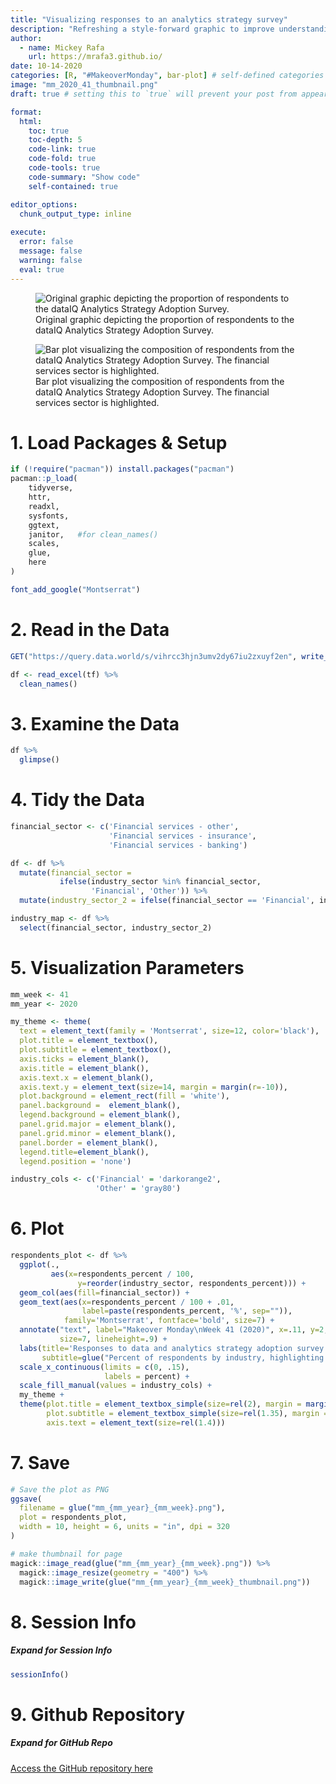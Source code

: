 ```yaml
---
title: "Visualizing responses to an analytics strategy survey"
description: "Refreshing a style-forward graphic to improve understanding"
author:
  - name: Mickey Rafa
    url: https://mrafa3.github.io/
date: 10-14-2020
categories: [R, "#MakeoverMonday", bar-plot] # self-defined categories
image: "mm_2020_41_thumbnail.png"
draft: true # setting this to `true` will prevent your post from appearing on your listing page until you're ready!

format:
  html:
    toc: true
    toc-depth: 5
    code-link: true
    code-fold: true
    code-tools: true
    code-summary: "Show code"
    self-contained: true

editor_options: 
  chunk_output_type: inline
  
execute: 
  error: false
  message: false
  warning: false
  eval: true
---
```


![Original graphic depicting the proportion of respondents to the dataIQ Analytics Strategy Adoption Survey.](mm_circular_plot.png){#fig-1}

![Bar plot visualizing the composition of respondents from the dataIQ Analytics Strategy Adoption Survey. The financial services sector is highlighted.](mm_2020_41.png){#fig-2}

# 1. Load Packages & Setup

```r
if (!require("pacman")) install.packages("pacman")
pacman::p_load(
    tidyverse,
    httr,
    readxl,
    sysfonts,
    ggtext,
    janitor,   #for clean_names()
    scales,
    glue,
    here
)

font_add_google("Montserrat")
```

# 2. Read in the Data

```r
GET("https://query.data.world/s/vihrcc3hjn3umv2dy67iu2zxuyf2en", write_disk(tf <- tempfile(fileext = ".xlsx")))

df <- read_excel(tf) %>% 
  clean_names()
```

# 3. Examine the Data 

```r
df %>% 
  glimpse()
```

# 4. Tidy the Data 

```r
financial_sector <- c('Financial services - other', 
                      'Financial services - insurance',
                      'Financial services - banking')

df <- df %>% 
  mutate(financial_sector = 
           ifelse(industry_sector %in% financial_sector,
                  'Financial', 'Other')) %>% 
  mutate(industry_sector_2 = ifelse(financial_sector == 'Financial', industry_sector, 'Other'))

industry_map <- df %>% 
  select(financial_sector, industry_sector_2)
```

# 5. Visualization Parameters 

```r
mm_week <- 41
mm_year <- 2020

my_theme <- theme(
  text = element_text(family = 'Montserrat', size=12, color='black'), 
  plot.title = element_textbox(),
  plot.subtitle = element_textbox(),
  axis.ticks = element_blank(), 
  axis.title = element_blank(),
  axis.text.x = element_blank(),
  axis.text.y = element_text(size=14, margin = margin(r=-10)),
  plot.background = element_rect(fill = 'white'),
  panel.background =  element_blank(), 
  legend.background = element_blank(), 
  panel.grid.major = element_blank(),
  panel.grid.minor = element_blank(),
  panel.border = element_blank(), 
  legend.title=element_blank(), 
  legend.position = 'none')

industry_cols <- c('Financial' = 'darkorange2',
                   'Other' = 'gray80')
```

# 6. Plot 

```r
respondents_plot <- df %>% 
  ggplot(.,
         aes(x=respondents_percent / 100,
               y=reorder(industry_sector, respondents_percent))) + 
  geom_col(aes(fill=financial_sector)) + 
  geom_text(aes(x=respondents_percent / 100 + .01,
                label=paste(respondents_percent, '%', sep="")),
            family='Montserrat', fontface='bold', size=7) + 
  annotate("text", label="Makeover Monday\nWeek 41 (2020)", x=.11, y=2, family="Montserrat", 
           size=7, lineheight=.9) + 
  labs(title='Responses to data and analytics strategy adoption survey by **dataIQ**',
       subtitle=glue("Percent of respondents by industry, highlighting the <span style='color:darkorange2'>**financial sector**")) + 
  scale_x_continuous(limits = c(0, .15),
                     labels = percent) + 
  scale_fill_manual(values = industry_cols) + 
  my_theme + 
  theme(plot.title = element_textbox_simple(size=rel(2), margin = margin(b=5)),
        plot.subtitle = element_textbox_simple(size=rel(1.35), margin = margin(b=5)),
        axis.text = element_text(size=rel(1.4)))
```
# 7. Save 

```r
# Save the plot as PNG
ggsave(
  filename = glue("mm_{mm_year}_{mm_week}.png"),
  plot = respondents_plot,
  width = 10, height = 6, units = "in", dpi = 320
)

# make thumbnail for page
magick::image_read(glue("mm_{mm_year}_{mm_week}.png")) %>%
  magick::image_resize(geometry = "400") %>%
  magick::image_write(glue("mm_{mm_year}_{mm_week}_thumbnail.png"))
```

# 8. Session Info

::: {.callout-tip collapse="true"}
##### Expand for Session Info

```r
sessionInfo()
```
:::

# 9. Github Repository 

::: {.callout-tip collapse="true"}

##### Expand for GitHub Repo
 
[Access the GitHub repository here](https://github.com/mrafa3/mrafa3.github.io)
:::
